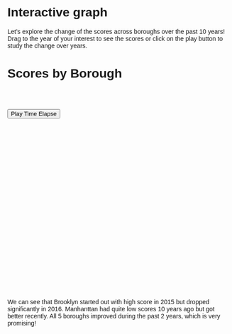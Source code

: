 # Interactive graph
Let's explore the change of the scores across boroughs over the past 10 years! 
Drag to the year of your interest to see the scores or click on the play button to study the change over years.

<style>
  * {
    font-family: sans-serif;
  }
  </style> 
  
</head>
<body>
<h1>Scores by Borough</h1>
<div id="slider-container">
  <svg id="slider" width="800" height="50"></svg>
</div>
<button id="play-button">Play Time Elapse</button>
<div id="plot">
  <svg width="800" height="600"></svg>
</div>

We can see that Brooklyn started out with high score in 2015 but dropped significantly in 2016. Manhanttan had quite low scores 10 years ago but got better recently. All 5 boroughs improved during the past 2 years, which is very promising!

<script src="https://cdn.jsdelivr.net/npm/d3@7"></script>
<script src="myscript.js"></script>
